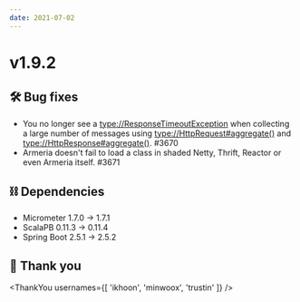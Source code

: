 ```yaml
---
date: 2021-07-02
---
```


# v1.9.2

## 🛠️ Bug fixes

- You no longer see a <type://ResponseTimeoutException> when collecting a large number of messages
  using <type://HttpRequest#aggregate()> and <type://HttpResponse#aggregate()>. #3670
- Armeria doesn't fail to load a class in shaded Netty, Thrift, Reactor or even Armeria itself. #3671

## ⛓ Dependencies

- Micrometer 1.7.0 → 1.7.1
- ScalaPB 0.11.3 → 0.11.4
- Spring Boot 2.5.1 → 2.5.2

## 🙇 Thank you

<ThankYou usernames={[
  'ikhoon',
  'minwoox',
  'trustin'
]} />
